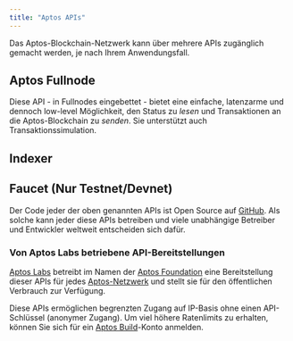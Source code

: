 ```yaml
---
title: "Aptos APIs"
---
```



Das Aptos-Blockchain-Netzwerk kann über mehrere APIs zugänglich gemacht werden, je nach Ihrem Anwendungsfall.

## Aptos Fullnode

Diese API - in Fullnodes eingebettet - bietet eine einfache, latenzarme und dennoch low-level Möglichkeit, den Status zu _lesen_ und Transaktionen an die Aptos-Blockchain zu _senden_. Sie unterstützt auch Transaktionssimulation.

<CardGrid>
  <LinkCard href="/de/build/apis/fullnode-rest-api?network=mainnet" title="Aptos Fullnode REST API (Mainnet)" description="Mainnet API-Spielplatz für Aptos Fullnode REST API" />

  <LinkCard href="/de/build/apis/fullnode-rest-api?network=testnet" title="Aptos Fullnode REST API (Testnet)" description="Testnet API-Spielplatz für Aptos Fullnode REST API" />

  <LinkCard href="/de/build/apis/fullnode-rest-api?network=devnet" title="Aptos Fullnode REST API (Devnet)" description="Devnet API-Spielplatz für Aptos Fullnode REST API" />
</CardGrid>

## Indexer

<CardGrid>
  <LinkCard
    href="/de/build/indexer"
    title="Indexer GraphQL API"
    description="Diese GraphQL API bietet eine hochwertige, meinungsstarke GraphQL-Schnittstelle zum Lesen des Status der Aptos-Blockchain.
Sie ist ideal für die Interaktion mit NFTs, Aptos-Objekten oder benutzerdefinierten Move-Verträgen.
Erfahren Sie hier mehr über die Indexer-betriebene GraphQL API."
  />

  <LinkCard
    href="/de/build/indexer/txn-stream"
    title="Transaction Stream API"
    description="Diese GRPC API streamt historische und Echtzeit-Transaktionsdaten an einen Indexierungsprozessor.
Sie wird von Aptos Core Indexing verwendet und kann auch benutzerdefinierte App-spezifische Indexierungsprozessoren
für die Echtzeit-Blockchain-Datenverarbeitung unterstützen. Erfahren Sie hier mehr."
  />
</CardGrid>

## Faucet (Nur Testnet/Devnet)

<CardGrid>
  <LinkCard
    href="/de/build/apis/faucet-api"
    title="Faucet API"
    description="Diese API bietet die Möglichkeit, Test-Token auf dem Devnet zu erhalten. Ihr Hauptzweck ist die Entwicklung
und das Testen von Anwendungen und Move-Verträgen vor der Bereitstellung auf dem Mainnet. Auf dem Testnet können Sie auf der Mint-Seite minten."
  />
</CardGrid>

Der Code jeder der oben genannten APIs ist Open Source auf [GitHub](https://github.com/aptos-labs/aptos-core). Als solche kann jeder diese APIs betreiben und viele unabhängige Betreiber und Entwickler weltweit entscheiden sich dafür.

### Von Aptos Labs betriebene API-Bereitstellungen

[Aptos Labs](https://aptoslabs.com) betreibt im Namen der [Aptos Foundation](https://aptosfoundation.org/) eine Bereitstellung dieser APIs für jedes [Aptos-Netzwerk](/de/network/nodes/networks) und stellt sie für den öffentlichen Verbrauch zur Verfügung.

Diese APIs ermöglichen begrenzten Zugang auf IP-Basis ohne einen API-Schlüssel (anonymer Zugang). Um viel höhere Ratenlimits zu erhalten, können Sie sich für ein [Aptos Build](https://build.aptoslabs.com/)-Konto anmelden.
